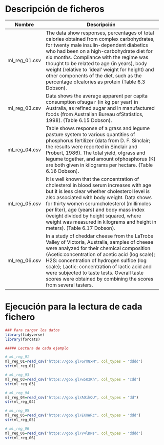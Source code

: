 # Descripción de ficheros

Nombre             | Descripción
-------------------|------------------------------------------------------------
ml_reg_01.csv       |   The data show responses, percentages of total calories obtained from complex carbohydrates, for twenty male insulin-dependent diabetics who had been on a high-carbohydrate diet for six months. Compliance with the regime was thought to be related to age (in years), body weight (relative to ‘ideal’ weight for height) and other components of the diet, such as the percentage ofcalories as protein (Table 6.3 Dobson).
ml_reg_03.csv       |   Data shows the average apparent per capita consumption ofsuga r (in kg per year) in Australia, as refined sugar and in manufactured foods (from Australian Bureau ofStatistics, 1998). (Table 6.15 Dobson).
ml_reg_04.csv       |  Table shows response of a grass and legume pasture system to various quantities of phosphorus fertilizer (data from D. F. Sinclair; the results were reported in Sinclair and Probert, 1986). The total yield, ofgrass and legume together, and amount ofphosphorus (K) are both given in kilograms per hectare. (Table 6.16 Dobson).
ml_reg_05.csv       |  It is well known that the concentration of cholesterol in blood serum increases with age but it is less clear whether cholesterol level is also associated with body weight. Data shows for thirty women serumcholesterol (millimoles per liter), age (years) and body mass index (weight divided by height squared, where weight was measured in kilograms and height in meters). (Table 6.17 Dobson).
ml_reg_06.csv       |  In a study of cheddar cheese from the LaTrobe Valley of Victoria, Australia, samples of cheese were analyzed for their chemical composition (Acetic:concentration of acetic acid (log scale); H2S: concentration of hydrogen sulfice (log scale); Lactic: concentration of lactic acid and were subjected to taste tests. Overall taste scores were obtained by combining the scores from several tasters.

# Ejecución para la lectura de cada fichero

```r
### Para cargar los datos
library(tidyverse)
library(forcats)

##### Lectura de cada ejemplo

# ml_reg_01
ml_reg_01=read_csv("https://goo.gl/Grm8xM", col_types = "dddd")
str(ml_reg_01)

# ml_reg_03
ml_reg_03=read_csv("https://goo.gl/w5KzKh", col_types = "cdd")
str(ml_reg_03)

# ml_reg_04
ml_reg_04=read_csv("https://goo.gl/AOikQU", col_types = "dd")
str(ml_reg_04)

# ml_reg_05
ml_reg_05=read_csv("https://goo.gl/EKXWRc", col_types = "ddd")
str(ml_reg_05)

# ml_reg_06
ml_reg_06=read_csv("https://goo.gl/V4lDNs", col_types = "dddd")
str(ml_reg_06)
```
